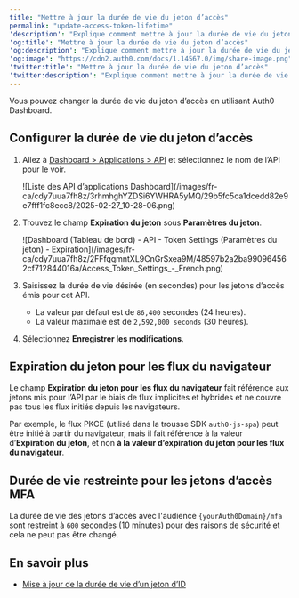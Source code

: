 ```yaml
---
title: "Mettre à jour la durée de vie du jeton d’accès"
permalink: "update-access-token-lifetime"
'description': "Explique comment mettre à jour la durée de vie du jeton d’accès pour un API en utilisant Auth0 Dashboard."
'og:title': "Mettre à jour la durée de vie du jeton d’accès"
'og:description': "Explique comment mettre à jour la durée de vie du jeton d’accès pour un API en utilisant Auth0 Dashboard."
'og:image': "https://cdn2.auth0.com/docs/1.14567.0/img/share-image.png"
'twitter:title': "Mettre à jour la durée de vie du jeton d’accès"
'twitter:description': "Explique comment mettre à jour la durée de vie du jeton d’accès pour un API en utilisant Auth0 Dashboard."
---
```


Vous pouvez changer la durée de vie du jeton d’accès en utilisant <Tooltip href="/docs/docs/fr-ca/glossary?term=auth0-dashboard" tip="Auth0 Dashboard
Principal produit d’Auth0 pour configurer vos services." cta="Voir le glossaire">Auth0 Dashboard</Tooltip>.

## Configurer la durée de vie du jeton d’accès

1. Allez à [Dashboard > Applications > API](https://manage.auth0.com/#/apis) et sélectionnez le nom de l’API pour le voir.

   <Frame>![Liste des API d’applications Dashboard](/images/fr-ca/cdy7uua7fh8z/3rhmhghYZDSi6YWHRA5yMQ/29b5fc5ca1dcedd82e9e7fff1fc8ecc8/2025-02-27_10-28-06.png)</Frame>

2. Trouvez le champ **Expiration du jeton** sous **Paramètres du jeton**.

   <Frame>![Dashboard (Tableau de bord) - API - Token Settings (Paramètres du jeton) - Expiration](/images/fr-ca/cdy7uua7fh8z/2FFfqqmntXL9CnGrSxea9M/48597b2a2ba990964562cf712844016a/Access_Token_Settings_-_French.png)</Frame>

3. Saisissez la durée de vie désirée (en secondes) pour les jetons d’accès émis pour cet API.

   * La valeur par défaut est de `86,400` secondes (24 heures).
   * La valeur maximale est de `2,592,000 seconds` (30 heures).
4. Sélectionnez **Enregistrer les modifications**.

## Expiration du jeton pour les flux du navigateur

Le champ **Expiration du jeton pour les flux du navigateur** fait référence aux jetons mis pour l’API par le biais de flux implicites et hybrides et ne couvre pas tous les flux initiés depuis les navigateurs.

Par exemple, le flux PKCE (utilisé dans la trousse SDK `auth0-js-spa`) peut être initié à partir du navigateur, mais il fait référence à la valeur d’**Expiration du jeton**, et non **à la valeur d’expiration du jeton pour les flux du navigateur**.

## Durée de vie restreinte pour les jetons d’accès MFA

La durée de vie des jetons d’accès avec l'<Tooltip data-tooltip-id="react-containers-DefinitionTooltip-1" tip="">audience</Tooltip> `{yourAuth0Domain}/mfa` sont restreint à `600` secondes (10 minutes) pour des raisons de sécurité et cela ne peut pas être changé.

## En savoir plus

* [Mise à jour de la durée de vie d’un jeton d’ID](/docs/fr-ca/secure/tokens/id-tokens/update-id-token-lifetime)